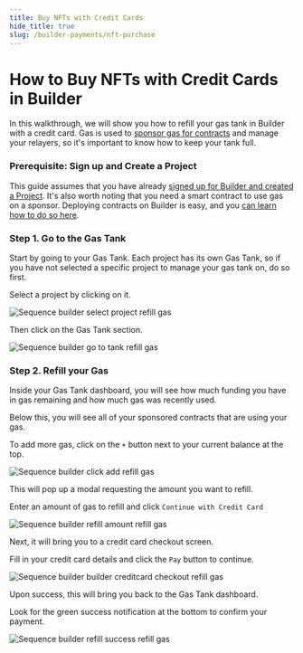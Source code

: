 ```yaml
---
title: Buy NFTs with Credit Cards
hide_title: true
slug: /builder-payments/nft-purchase
---
```



# How to Buy NFTs with Credit Cards in Builder

In this walkthrough, we will show you how to refill your gas tank in Builder with a credit card. Gas is used to [sponsor gas for contracts](/guides/sponsor-contract-gas-tank) and manage your relayers, so it's important to know how to keep your tank full.

### Prerequisite: Sign up and Create a Project

This guide assumes that you have already [signed up for Builder and created a Project](/guides/signup-and-create-a-project). It's also worth noting that you need a smart contract to use gas on a sponsor. Deploying contracts on Builder is easy, and you [can learn how to do so here](https://docs.sequence.xyz/builder/deploy-an-item-collection-contract).


### Step 1. Go to the Gas Tank

Start by going to your Gas Tank. Each project has its own Gas Tank, so if you have not selected a specific project to manage your gas tank on, do so first.

Select a project by clicking on it.


![Sequence builder select project refill gas](/img/builder/builder_select_project_refill_gas.png)

Then click on the Gas Tank section.


![Sequence builder go to tank refill gas](/img/builder/builder_go_to_tank_refill_gas.png)

### Step 2. Refill your Gas 

Inside your Gas Tank dashboard, you will see how much funding you have in gas remaining and how much gas was recently used. 

Below this, you will see all of your sponsored contracts that are using your gas.

To add more gas, click on the `+` button next to your current balance at the top.


![Sequence builder click add refill gas](/img/builder/builder_click_add_refill_gas.png)

This will pop up a modal requesting the amount you want to refill.

Enter an amount of gas to refill and click `Continue with Credit Card`


![Sequence builder refill amount refill gas](/img/builder/builder_refill_amount_refill_gas.png)

Next, it will bring you to a credit card checkout screen.

Fill in your credit card details and click the `Pay` button to continue.


![Sequence builder builder creditcard checkout refill gas](/img/builder/builder_creditcard_checkout_refill_gas.png)

Upon success, this will bring you back to the Gas Tank dashboard.

Look for the green success notification at the bottom to confirm your payment.


![Sequence builder refill success refill gas](/img/builder/builder_refill_success_refill_gas.png)

